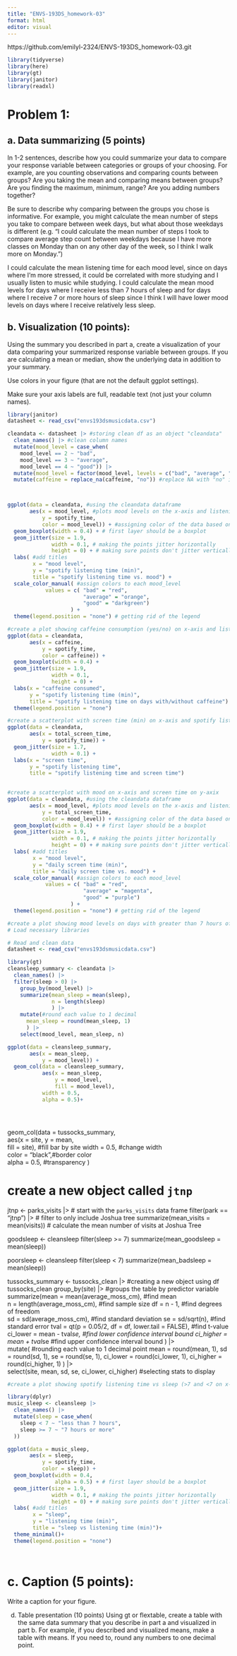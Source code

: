 ```yaml
---
title: "ENVS-193DS_homework-03"
format: html
editor: visual
---
```


https://github.com/emilyl-2324/ENVS-193DS_homework-03.git

```r
library(tidyverse)
library(here)
library(gt)
library(janitor)
library(readxl)
```

# Problem 1:

## a. Data summarizing (5 points)

In 1-2 sentences, describe how you could summarize your data to compare your response variable between categories or groups of your choosing. For example, are you counting observations and comparing counts between groups? Are you taking the mean and comparing means between groups? Are you finding the maximum, minimum, range? Are you adding numbers together?

Be sure to describe why comparing between the groups you chose is informative. For example, you might calculate the mean number of steps you take to compare between week days, but what about those weekdays is different (e.g. “I could calculate the mean number of steps I took to compare average step count between weekdays because I have more classes on Monday than on any other day of the week, so I think I walk more on Monday.”)

I could calculate the mean listening time for each mood level, since on days where I'm more stressed, it could be correlated with more studying and I usually listen to music while studying. I could calculate the mean mood levels for days where I receive less than 7 hours of sleep and for days where I receive 7 or more hours of sleep since I think I will have lower mood levels on days where I receive relatively less sleep.

## b. Visualization (10 points):

Using the summary you described in part a, create a visualization of your data comparing your summarized response variable between groups. If you are calculating a mean or median, show the underlying data in addition to your summary.

Use colors in your figure (that are not the default ggplot settings).

Make sure your axis labels are full, readable text (not just your column names).

```r
library(janitor)
datasheet <- read_csv("envs193dsmusicdata.csv")

cleandata <- datasheet |> #storing clean df as an object "cleandata"
  clean_names() |> #clean column names 
  mutate(mood_level = case_when(
    mood_level == 2 ~ "bad",
    mood_level == 3 ~ "average",
    mood_level == 4 ~ "good")) |> 
  mutate(mood_level = factor(mood_level, levels = c("bad", "average", "good"))) |> # set order here
  mutate(caffeine = replace_na(caffeine, "no")) #replace NA with "no" in caffeine column



ggplot(data = cleandata, #using the cleandata dataframe 
       aes(x = mood_level, #plots mood levels on the x-axis and listening time on the y-axis 
           y = spotify_time,  
           color = mood_level)) + #assigning color of the data based on mood 
  geom_boxplot(width = 0.4) + # first layer should be a boxplot 
  geom_jitter(size = 1.9,
              width = 0.1, # making the points jitter horizontally 
              height = 0) + # making sure points don't jitter vertically 
  labs( #add titles
        x = "mood level", 
        y = "spotify listening time (min)",
        title = "spotify listening time vs. mood") + 
  scale_color_manual( #assign colors to each mood_level
            values = c( "bad" = "red",
                        "average" = "orange",
                        "good" = "darkgreen")
                    ) +
  theme(legend.position = "none") # getting rid of the legend

```

```r
#create a plot showing caffeine consumption (yes/no) on x-axis and listening time (min) on y-axis 
ggplot(data = cleandata,
       aes(x = caffeine, 
           y = spotify_time, 
           color = caffeine)) +
  geom_boxplot(width = 0.4) + 
  geom_jitter(size = 1.9, 
              width = 0.1, 
              height = 0) +
  labs(x = "caffeine consumed",
       y = "spotify listening time (min)",
       title = "spotify listening time on days with/without caffeine") +
  theme(legend.position = "none")
```

```r
#create a scatterplot with screen time (min) on x-axis and spotify listening time (min) on y-axis
ggplot(data = cleandata, 
       aes(x = total_screen_time,
           y = spotify_time)) +
  geom_jitter(size = 1.7,
              width = 0.1) + 
  labs(x = "screen time",
       y = "spotify listening time",
       title = "spotify listening time and screen time")
  
```

```r
#create a scatterplot with mood on x-axis and screen time on y-axix 
ggplot(data = cleandata, #using the cleandata dataframe 
       aes(x = mood_level, #plots mood levels on the x-axis and listening time on the y-axis 
           y = total_screen_time,  
           color = mood_level)) + #assigning color of the data based on mood 
  geom_boxplot(width = 0.4) + # first layer should be a boxplot 
  geom_jitter(size = 1.9,
              width = 0.1, # making the points jitter horizontally 
              height = 0) + # making sure points don't jitter vertically 
  labs( #add titles
        x = "mood level", 
        y = "daily screen time (min)",
        title = "daily screen time vs. mood") + 
  scale_color_manual( #assign colors to each mood_level
            values = c( "bad" = "red",
                        "average" = "magenta",
                        "good" = "purple")
                    ) +
  theme(legend.position = "none") # getting rid of the legend
```

```r
#create a plot showing mood levels on days with greater than 7 hours of sleep vs. days with less than 7 hours of sleep; create table with >7 and <7, mean mood levels, and n. 
# Load necessary libraries

# Read and clean data
datasheet <- read_csv("envs193dsmusicdata.csv")

library(gt) 
cleansleep_summary <- cleandata |> 
  clean_names() |> 
  filter(sleep > 0) |> 
    group_by(mood_level) |> 
    summarize(mean_sleep = mean(sleep),
              n = length(sleep)
              ) |> 
    mutate(#round each value to 1 decimal
      mean_sleep = round(mean_sleep, 1)
      ) |> 
    select(mood_level, mean_sleep, n)

ggplot(data = cleansleep_summary,
       aes(x = mean_sleep,
           y = mood_level)) +
  geom_col(data = cleansleep_summary,
           aes(x = mean_sleep,
               y = mood_level,
               fill = mood_level),
           width = 0.5,
           alpha = 0.5)+


  

```
 geom_col(data = tussocks_summary,  
           aes(x = site, 
               y = mean,  
               fill = site), #fill bar by site 
           width = 0.5,  #change width  
           color = "black",#border color  
           alpha = 0.5, #transparency 
)

# create a new object called `jtnp`
jtnp <- parks_visits |> # start with the `parks_visits` data frame
  filter(park == "jtnp") |> # filter to only include Joshua tree
  summarize(mean_visits = mean(visits)) # calculate the mean number of visits at Joshua Tree

goodsleep <- cleansleep
  filter(sleep >= 7)
  summarize(mean_goodsleep = mean(sleep))

poorsleep <- cleansleep
  filter(sleep < 7)
  summarize(mean_badsleep = mean(sleep))


tussocks_summary <- tussocks_clean |> #creating a new object using df 
tussocks_clean 
  group_by(site) |> #groups the table by predictor variable 
  summarize(mean = mean(average_moss_cm), #find mean  
            n = length(average_moss_cm), #find sample size 
            df = n - 1, #find degrees of freedom  
            sd = sd(average_moss_cm), #find standard deviation 
            se = sd/sqrt(n), #find standard error 
            tval = qt(p = 0.05/2, df = df, lower.tail = FALSE), #find t-value 
            ci_lower = mean - tval*se, #find lower confidence interval bound 
            ci_higher = mean + tval*se #find upper confidence interval bound 
            ) |>  
  mutate( #rounding each value to 1 decimal point 
      mean = round(mean, 1), 
      sd = round(sd, 1), 
      se = round(se, 1), 
      ci_lower = round(ci_lower, 1), 
      ci_higher = round(ci_higher, 1) 
        ) |>  
  select(site, mean, sd, se, ci_lower, ci_higher)  #selecting stats to 
display 

```r
#create a plot showing spotify listening time vs sleep (>7 and <7 on x-axis, listening time on y-axis)

library(dplyr)
music_sleep <- cleansleep |>
  clean_names() |> 
  mutate(sleep = case_when(
    sleep < 7 ~ "less than 7 hours",
    sleep >= 7 ~ "7 hours or more"
  ))

ggplot(data = music_sleep,
       aes(x = sleep,
           y = spotify_time,
           color = sleep)) +
  geom_boxplot(width = 0.4,
               alpha = 0.5) + # first layer should be a boxplot 
  geom_jitter(size = 1.9,
              width = 0.1, # making the points jitter horizontally 
              height = 0) + # making sure points don't jitter vertically 
  labs( #add titles
        x = "sleep", 
        y = "listening time (min)",
        title = "sleep vs listening time (min)")+
  theme_minimal()+ 
  theme(legend.position = "none")




```


# c. Caption (5 points):

Write a caption for your figure.

d.  Table presentation (10 points) Using gt or flextable, create a table with the same data summary that you describe in part a and visualized in part b. For example, if you described and visualized means, make a table with means. If you need to, round any numbers to one decimal point.
